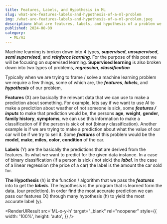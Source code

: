 ```yaml
---
title: Features, Labels, and Hypothesis in ML
slug: what-are-features-labels-and-hypothesis-of-a-ml-problem
img: /what-are-features-labels-and-hypothesis-of-a-ml-problem.jpeg
description: What are features, labels, and hypothesis of a problem we are tying to solve in ML / AI.
published: 2024-08-09
category: 
  - ML/AI
---
```


Machine learning is broken down into 4 types, ***supervised***, ***unsupervised***, ***semi supervised***, and ***reinforce learning***. For the purpose of this post we will be focusing on supervised learning. **Supervised learning** is also broken down into two types of problems, ***regression***, ***classification***

Typically when we are trying to frame / solve a machine learning problem we require a few things, some of which are, the ***features***, ***labels***, and ***hypothesis*** of our problem, 


**Features** (X) are basically the relevant data that we can use to make a prediction about something. For example, lets say if we want to use AI to make a prediction about weather of not someone is sick, some ***features / inputs*** to make that prediction would be, the persons **age**, **weight**, **gender**, **family history**, **symptoms**, we can use this information to make a classification of if the person is sick of not (binary classification). Another example is if we are trying to make a prediction about what the value of our car will be if we try to sell it. Some ***features*** of this problem would be the **model**, **make**, **miles**, **color**, **condition** of the car.

**Labels** (Y) are the basically the predictions that are derived from the features. Its what we want to predict for the given data instance. In a case of binary classification (if a person is sick / not sick) the ***label***. In the case of a linear regression (the price of a car) the label is the amount the car sold for.

**The Hypothesis** (h) is the function / algorithm that we pass the ***features*** into to get the  ***labels***. The hypothesis is the program that is learned form the data. (our prediction). In order find the most accurate prediction we can pass our features (X) through many hypothesis (h) to yield the most accurate label (y). 

<RenderUIResult 
  src='ML-x-y-h' 
  target="_blank" 
  rel="noopener" 
  style={{
    width: '100%',
    height: 'auto',
  }}
/>